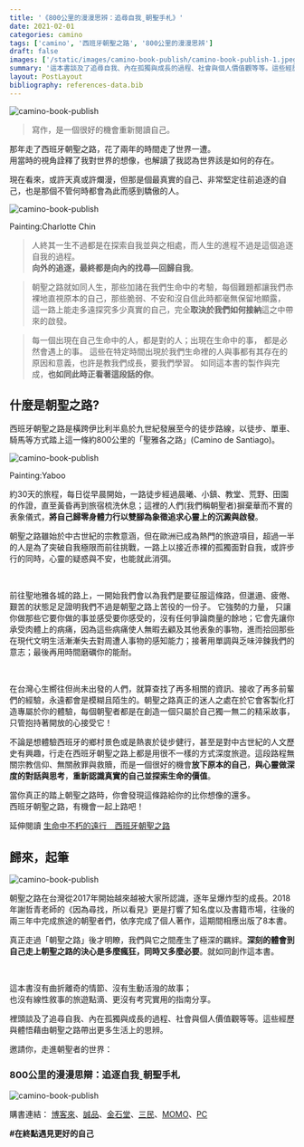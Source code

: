 ```yaml
---
title: '《800公里的漫漫思辨：追尋自我ˍ朝聖手札》'
date: 2021-02-01
categories: camino
tags: ['camino', '西班牙朝聖之路', '800公里的漫漫思辨']
draft: false
images: ['/static/images/camino-book-publish/camino-book-publish-1.jpeg']
summary: '這本書談及了追尋自我、內在孤獨與成長的過程、社會與個人價值觀等等。這些經歷與體悟藉由朝聖之路帶出更多生活上的思辨。'
layout: PostLayout
bibliography: references-data.bib
---
```

![camino-book-publish](/static/images/camino-book-publish/camino-book-publish-1.jpeg)

> 寫作，是一個很好的機會重新閱讀自己。

那年走了西班牙朝聖之路，花了兩年的時間走了世界一遭。  
用當時的視角詮釋了我對世界的想像，也解讀了我認為世界該是如何的存在。

現在看來，或許天真或許爛漫，但那是個最真實的自己、非常堅定往前追逐的自己，也是那個不管何時都會為此而感到驕傲的人。


![camino-book-publish](/static/images/camino-book-publish/camino-book-publish-3.jpeg)

Painting:Charlotte Chin

> 人終其一生不過都是在探索自我並與之相處，而人生的進程不過是這個追逐自我的過程。  
> **向外的追逐，最終都是向內的找尋—回歸自我**。

> 朝聖之路就如同人生，那些加諸在我們生命中的考驗，每個難題都讓我們赤裸地直視原本的自己，那些脆弱、不安和沒自信此時都毫無保留地顯露，
> 這一路上能走多遠探究多少真實的自己，完全**取決於我們如何接納**這之中帶來的啟發。

> 每一個出現在自己生命中的人，都是對的人；出現在生命中的事， 都是必然會遇上的事。
> 這些在特定時間出現於我們生命裡的人與事都有其存在的原因和意義，也許是教我們成長，要我們學習。
> 如同這本書的製作與完成，**也如同此時正看著這段話的你**。

 

## 什麼是朝聖之路?
西班牙朝聖之路是橫跨伊比利半島於九世紀發展至今的徒步路線，以徒步、單車、騎馬等方式踏上這一條約800公里的「聖雅各之路」(Camino de Santiago)。

![camino-book-publish](/static/images/camino-book-publish/camino-book-publish-2.jpeg)

Painting:Yaboo

約30天的旅程，每日從早晨開始，一路徒步經過晨曦、小鎮、教堂、荒野、田園的作證，直至黃昏再到旅宿梳洗休息；這裡的人們(我們稱朝聖者)摒棄華而不實的表象儀式，**將自己歸零身體力行以雙腳為象徵追求心靈上的沉澱與啟發**。

朝聖之路雖始於中古世紀的宗教意涵，但在歐洲已成為熱門的旅遊項目，超過一半的人是為了突破自我極限而前往挑戰，一路上以接近赤裸的孤獨面對自我，或許步行的同時，心靈的疑惑與不安，也能就此消弭。

<br/>

前往聖地雅各城的路上，一開始我們會以為我們是要征服這條路，但邋遢、疲倦、艱苦的狀態足足證明我們不過是朝聖之路上苦役的一份子。
它強勢的力量， 只讓你做那些它要你做的事並感受要你感受的，沒有任何爭論商量的餘地；它會先讓你承受肉體上的病痛，因為這些病痛使人無暇去顧及其他表象的事物，進而拾回那些在現代文明生活漸漸失去對周遭人事物的感知能力；接著用單調與乏味淬鍊我們的意志；最後再用時間磨礪你的能耐。

 <br/>

在台灣心生嚮往但尚未出發的人們，就算查找了再多相關的資訊、接收了再多前輩們的經驗，永遠都會是模糊且陌生的。朝聖之路真正的迷人之處在於它會客製化打造專屬於你的體驗，每個朝聖者都是在創造一個只屬於自己獨一無二的精采故事，只管抱持著開放的心接受它！

 

不論是想體驗西班牙的鄉村景色或是熱衷於徒步健行，甚至是對中古世紀的人文歷史有興趣，行走在西班牙朝聖之路上都是用很不一樣的方式深度旅遊。這段路程無關宗教信仰、無關赦罪與救贖，而是一個很好的機會**放下原本的自己**，**與心靈做深度的對話與思考**，**重新認識真實的自己並探索生命的價值**。

 

當你真正的踏上朝聖之路時，你會發現這條路給你的比你想像的還多。  
西班牙朝聖之路，有機會一起上路吧！


延伸閱讀 [生命中不朽的遠行　西班牙朝聖之路]()

 

## 歸來，起筆

![camino-book-publish](/static/images/camino-book-publish/camino-book-publish-4.jpeg)

朝聖之路在台灣從2017年開始越來越被大家所認識，逐年呈爆炸型的成長。2018年謝哲青老師的《因為尋找，所以看見》更是打響了知名度以及書籍市場，往後的兩三年中完成旅途的朝聖者們，依序完成了個人著作，這期間相應出版了8本書。

真正走過「朝聖之路」後才明瞭，我們與它之間產生了極深的羈絆。**深刻的體會到自己走上朝聖之路的決心是多麼瘋狂，同時又多麼必要**。就如同創作這本書。

 <br/>

這本書沒有曲折離奇的情節、沒有生動活潑的故事；  
也沒有線性敘事的旅遊點滴、更沒有考究實用的指南分享。

裡頭談及了追尋自我、內在孤獨與成長的過程、社會與個人價值觀等等。這些經歷與體悟藉由朝聖之路帶出更多生活上的思辨。

邀請你，走進朝聖者的世界：

### 800公里的漫漫思辯：追逐自我ˍ朝聖手札

![camino-book-publish](/static/images/camino-banner.jpg)
 

購書連結：
[博客來](https://www.books.com.tw/products/0010880847?sloc=main)、[誠品](https://www.eslite.com/product/1001168672681965720004)、[金石堂](https://www.kingstone.com.tw/basic/2017460015237?zone=book&lid=search&actid=WISE&kw=800%E5%85%AC%E9%87%8C&pi=0#authorintroid)、[三民](https://www.sanmin.com.tw/Product/index/008443967)、[MOMO](https://www.momoshop.com.tw/goods/GoodsDetail.jsp?i_code=8428910&Area=search&mdiv=403&oid=1_3&cid=index&kw=800%E5%85%AC%E9%87%8C)、[PC](https://www.pcstore.com.tw/elephantwhite/M77774772.htm)

 
**#在終點遇見更好的自己**
